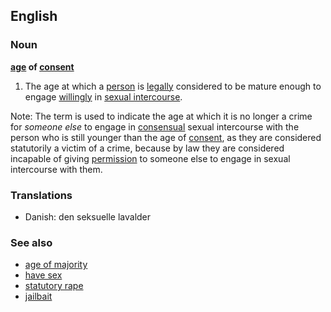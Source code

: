 ==English==
===Noun===
'''[[age]] of [[consent]]'''
#{{idiom}} The age at which a [[person]] is [[legally]] considered to be mature enough to engage [[willingly]] in [[sexual intercourse]].
Note: The term is used to indicate the age at which it is no longer a crime for ''someone else'' to engage in [[consensual]] sexual intercourse with the person who is still younger than the age of [[consent]], as they are considered statutorily a victim of a crime, because by law they are considered incapable of giving [[permission]] to someone else to engage in sexual intercourse with them.

===Translations===
*Danish: den seksuelle lavalder

===See also===
* [[age of majority]]
* [[have sex]]
* [[statutory rape]]
* [[jailbait]]